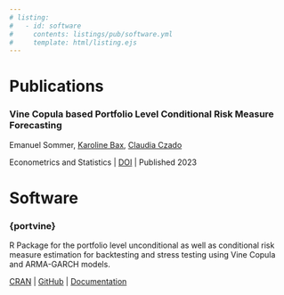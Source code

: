 ```yaml
---
# listing:
#   - id: software
#     contents: listings/pub/software.yml
#     template: html/listing.ejs
---
```


# Publications

### Vine Copula based Portfolio Level Conditional Risk Measure Forecasting

Emanuel Sommer, [Karoline Bax](https://www.karolinebax.com/), [Claudia Czado](https://www.math.cit.tum.de/math/personen/professuren/czado-claudia/)

Econometrics and Statistics | [DOI](https://doi.org/10.1016/j.ecosta.2023.08.002) | Published 2023

# Software

### {portvine}

R Package for the portfolio level unconditional as well as conditional risk measure estimation for backtesting and stress testing using Vine Copula and ARMA-GARCH models.

[CRAN](https://cloud.r-project.org/package=portvine) | [GitHub](https://github.com/EmanuelSommer/portvine) | [Documentation](https://emanuelsommer.github.io/portvine/)


<!-- :::{#software} -->
<!-- ::: -->